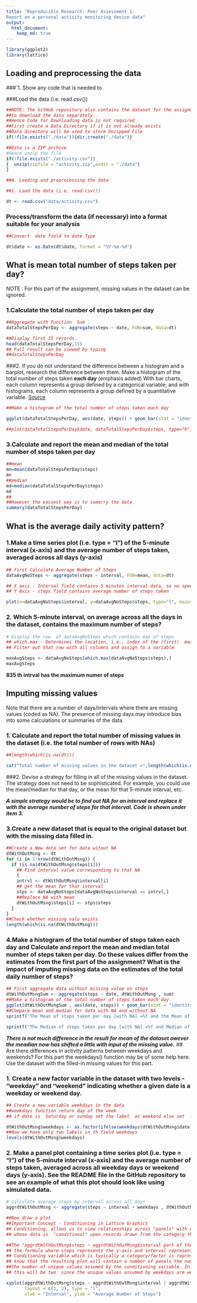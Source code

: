 ```yaml
---
title: "Reproducible Research: Peer Assessment 1:
Report on a personal activity monitoring device data"
output: 
  html_document:
    keep_md: true
---
```

```r
library(ggplot2)
library(lattice)

```

##  Loading and preprocessing the data
###`1. Show any code that is needed to

###Load the data (i.e. read.csv())
```r

##NOTE: The GitHub repository also contains the dataset for the assignment so we do not have 
##to download the data separately.
##Hence Code for Downloading data is not required
##First create a Data Directory if it is not already exists
##Data directory will be used to store Unzipped File
if(!file.exists("./data")){dir.create("./data")}

##Data is a ZIP archive
#Hence unzip the file
if(!file.exists("./activity.csv"))
{  unzip(zipfile = "activity.zip",exdir = "./data")  
}

##A. Loading and preprocessing the data

##1. Load the data (i.e. read.csv())

dt <- read.csv("data/activity.csv")
```
### Process/transform the data (if necessary) into a format suitable for your analysis
```r
##Convert  date field to date Type

dt$date <- as.Date(dt$date, format = "%Y-%m-%d")

```

## What is mean total number of steps taken per day?
NOTE : For this part of the assignment, missing values in the dataset can be ignored.

### 1.Calculate the total number of steps taken per day

```r
##Aggregate with Function  Sum 
dataTotalStepsPerDay <- aggregate(steps ~ date, FUN=sum, data=dt)

##Display first 15 records. 
head(dataTotalStepsPerDay,15)
## Full result can be viewed by typing
##dataTotalStepsPerDay
```
###2. If you do not understand the difference between a histogram and a barplot, research the difference between them. Make a histogram of the total number of steps taken **each day** (emphasis added)
With bar charts, each column represents a group defined by a categorical variable; and with histograms, each column represents a group defined by a quantitative variable. [Source](http://stattrek.com/statistics/charts/histogram.aspx?Tutorial=AP)
```r
##Make a histogram of the total number of steps taken each day

ggplot(dataTotalStepsPerDay, aes(date, steps)) + geom_bar(stat = "identity", colour = "blue", fill = "red", width = 0.6)+  labs(title = "Histogram of Total Number of Steps per Day", x = "Date", y = "Total number of steps in a day")

##plot(dataTotalStepsPerDay$date, dataTotalStepsPerDay$steps, type="h", main="Histogram of Total Number of Steps per Day",xlab="Date", ylab="Steps per Day", col="blue", lwd=7)


```
### 3.Calculate and report the mean and median of the total number of steps taken per day
```r
##mean
mn=mean(dataTotalStepsPerDay$steps)
mn
##median
md=median(dataTotalStepsPerDay$steps)
md
##
##However the easiest way is to sumarry the data
summary(dataTotalStepsPerDay)
```
## What is the average daily activity pattern?
### 1.Make a time series plot (i.e. type = "l") of the 5-minute interval (x-axis) and the average number of steps taken, averaged across all days (y-axis)
```r
## First Calculate Average Number of Steps 
dataAvgNoSteps <- aggregate(steps ~ interval, FUN=mean, data=dt)

## X axis - Interval field contains 5 minutes interval data, so no special step is required
## Y Axis - steps field contains average number of steps taken

plot(x=dataAvgNoSteps$interval, y=dataAvgNoSteps$steps, type="l", main="Average number of steps taken across all days", col=2, xlab="Interval", ylab="Steps",panel.first=grid())

```


### 2. Which 5-minute interval, on average across all the days in the dataset, contains the maximum number of steps?
```r
# Display the row  of dataAvgNoSteps which contains max of steps
## which.max - Determines the location, i.e., index of the (first)  maximum of a numeric (or logical) vector
## Filter out that row with all columns and assign to a variable

maxAvgSteps <- dataAvgNoSteps[which.max(dataAvgNoSteps$steps),]
maxAvgSteps 
```

**835 th intrval has the maximum numer of steps**

## Imputing missing values
Note that there are a number of days/intervals where there are missing values (coded as NA). The presence of missing days may introduce bias into some calculations or summaries of the data.

### 1. Calculate and report the total number of missing values in the dataset (i.e. the total number of rows with NAs)
```r
##length(which(is.na(dt)))

cat("Total number of missing values in the dataset =",length(which(is.na(dt))))

```
###2. Devise a strategy for filling in all of the missing values in the dataset. The strategy does not need to be sophisticated. For example, you could use the mean/median for that day, or the mean for that 5-minute interval, etc.

**_A simple strategy would be to find out NA for an interval and replace it with the average number of steps for that interval. Code is shown under item 3._**

### 3.Create a new dataset that is equal to the original dataset but with the missing data filled in.
```r
##Create a New data set for data witout NA
dtWithOutMsng <- dt
for (i in 1:nrow(dtWithOutMsng)) {
  if (is.na(dtWithOutMsng$steps[i])) 
    ## Find interval value corresponding to that NA
    {
    intrvl <- dtWithOutMsng$interval[i]
    ## get the mean for that interval
    stps <- dataAvgNoSteps[dataAvgNoSteps$interval == intrvl,]
    ##Replace NA with mean
    dtWithOutMsng$steps[i] <- stps$steps
  }
}
##Check whether missing valu exists
length(which(is.na(dtWithOutMsng)))

```
### 4.Make a histogram of the total number of steps taken each day and Calculate and report the mean and median total number of steps taken per day. Do these values differ from the estimates from the first part of the assignment? What is the impact of imputing missing data on the estimates of the total daily number of steps?
```r
## First aggregate data without missing value on steps
dtWithOutMsngSum <- aggregate(steps ~ date, dtWithOutMsng , sum)
##Make a histogram of the total number of steps taken each day
ggplot(dtWithOutMsngSum , aes(date, steps)) + geom_bar(stat = "identity", colour = "blue", fill = "red", width = 0.6)+  labs(title = "Histogram of Total Number of Steps per Day (without NA)", x = "Date", y = "Total number of steps in a day")
##Compare mean and median for data with NA and without NA
sprintf("The Mean of steps taken per day [with NA] =%f and the Mean of  steps taken per day [with out NA] = %f. The difference is = %f ",mean(dataTotalStepsPerDay$steps), mean(dtWithOutMsngSum$steps),mean(dataTotalStepsPerDay$steps)-mean(dtWithOutMsngSum$steps))

sprintf("The Median of steps taken per day [with NA] =%f and Median of steps taken per day [with out NA]= %f.The difference is= %f  ",median(dataTotalStepsPerDay$steps), median(dtWithOutMsngSum$steps),median(dataTotalStepsPerDay$steps)-median(dtWithOutMsngSum$steps))


```
**_There is not much difference in the result for mean of the dataset owever the meadian now has shifted a little with input of the missing value._**
## Are there differences in activity patterns between weekdays and weekends?
For this part the weekdays() function may be of some help here. Use the dataset with the filled-in missing values for this part.

### 1. Create a new factor variable in the dataset with two levels - **"weekday"** and **"weekend"** indicating whether a given date is a weekday or weekend day.
```r
## Create a new variable weekdays in the data
##weekdays function return day of the week
## if date is  Saturday or sunday set the label  as weekend else set  label as  weekday

dtWithOutMsng$weekdays <- as.factor(ifelse(weekdays(dtWithOutMsng$date) %in% c("Saturday","Sunday"),"weekend", "weekday"))
##Now we have only two labels in th field weekdays
levels(dtWithOutMsng$weekdays)
```
### 2. Make a panel plot containing a time series plot (i.e. type = "l") of the 5-minute interval (x-axis) and the average number of steps taken, averaged across all weekday days or weekend days (y-axis). See the README file in the GitHub repository to see an example of what this plot should look like using simulated data.
```r
# calculate average steps by interval across all days
aggrdtWithOutMsng <- aggregate(steps ~ interval + weekdays , dtWithOutMsng, FUN = "mean")

##Now draw a plot
##Important Concept - Conditioning in Lattice Graphics
## Conditioning, allows us to view relationships across "panels" with common scales. Each panel contains a plot 
## whose data is  "conditional" upon records drawn from the category that supports that particular panel 

##The "aggrdtWithOutMsng$steps ~ aggrdtWithOutMsng$interval part of the call to xyplot represents 
## the formula where steps represents the y-axis and interval represents the x-axis.
## Conditioning variable which is typically a category/factor is represened after "|". It also let's us
## know that the resulting plot will contain a number of panels the number of which will correspond to
##the number of unique values assumed by the conditioning variable. In the case of  aggrdtWithOutMsng$weekdays  
## this will be two  since the unique values assumed by weekdays are weekday and Weekend.

xyplot(aggrdtWithOutMsng$steps ~ aggrdtWithOutMsng$interval | aggrdtWithOutMsng$weekdays, 
       layout = c(1, 2), type = "l", 
       xlab = "Interval", ylab = "Average Number of Steps")
```

